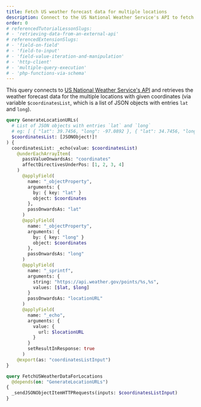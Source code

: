 ```yaml
---
title: Fetch US weather forecast data for multiple locations
description: Connect to the US National Weather Service's API to fetch weather forecast data
order: 0
# referencedTutorialLessonSlugs:
# - 'retrieving-data-from-an-external-api'
# referencedExtensionSlugs:
# - 'field-on-field'
# - 'field-to-input'
# - 'field-value-iteration-and-manipulation'
# - 'http-client'
# - 'multiple-query-execution'
# - 'php-functions-via-schema'
---
```


This query connects to [US National Weather Service's API](https://www.weather.gov/documentation/services-web-api) and retrieves the weather forecast data for the multiple locations with given coordinates (via variable `$coordinatesList`, which is a list of JSON objects with entries `lat` and `long`).

```graphql
query GenerateLocationURLs(
  # List of JSON objects with entries `lat` and `long`
  # eg: [ { "lat": 39.7456, "long": -97.0892 }, { "lat": 34.7456, "long": -77.0892 } ]
  $coordinatesList: [JSONObject!]!
) {
  coordinatesList: _echo(value: $coordinatesList)
    @underEachArrayItem(
      passValueOnwardsAs: "coordinates"
      affectDirectivesUnderPos: [1, 2, 3, 4]
    )
      @applyField(
        name: "_objectProperty",
        arguments: {
          by: { key: "lat" }
          object: $coordinates
        },
        passOnwardsAs: "lat"
      )
      @applyField(
        name: "_objectProperty",
        arguments: {
          by: { key: "long" }
          object: $coordinates
        },
        passOnwardsAs: "long"
      )
      @applyField(
        name: "_sprintf",
        arguments: {
          string: "https://api.weather.gov/points/%s,%s",
          values: [$lat, $long]
        }
        passOnwardsAs: "locationURL"
      )
      @applyField(
        name: "_echo",
        arguments: {
          value: {
            url: $locationURL
          }
        }
        setResultInResponse: true
      )
    @export(as: "coordinatesListInput")
}

query FetchUSWeatherDataForLocations
  @depends(on: "GenerateLocationURLs")
{
  _sendJSONObjectItemHTTPRequests(inputs: $coordinatesListInput)
}
```
